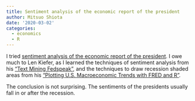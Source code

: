 ```yaml
---
title: Sentiment analysis of the economic report of the president
author: Mitsuo Shiota
date: '2020-03-02'
categories:
  - economics
  - R
---
```


I tried [sentiment analysis of the economic report of the president](https://github.com/mitsuoxv/erp/blob/master/Sentiment.md). I owe much to Len Kiefer, as I learned the techniques of sentiment analysis from his [“Text Mining Fedspeak”](http://lenkiefer.com/2018/07/28/text-mining-fedspeak/), and the techniques to draw recession shaded areas from his ["Plotting U.S. Macroeconomic Trends with FRED and R"](http://lenkiefer.com/2017/12/11/plotting-u-s-macroeconomic-trends-with-fred-and-r/).

The conclusion is not surprising. The sentiments of the presidents usually fall in or after the recession.
